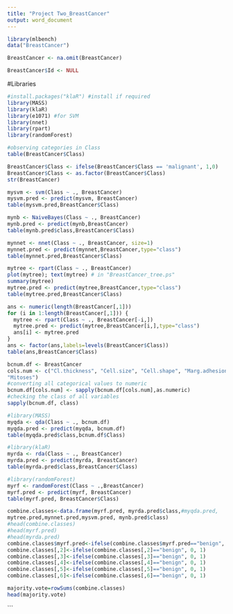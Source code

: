 ---
title: "Project Two_BreastCancer"
output: word_document
---

```{r setup, include=FALSE}


library(mlbench)
data("BreastCancer")

BreastCancer <- na.omit(BreastCancer) 

BreastCancer$Id <- NULL 
```

#Libraries
```{r Libraries}
#install.packages("klaR") #install if required 
library(MASS)
library(klaR)
library(e1071) #for SVM
library(nnet)
library(rpart)
library(randomForest)
```



```{r Data Prep}
#observing categories in Class
table(BreastCancer$Class)
```

```{r}
BreastCancer$Class <- ifelse(BreastCancer$Class == 'malignant', 1,0)
BreastCancer$Class <- as.factor(BreastCancer$Class)
str(BreastCancer)
```



```{r SVM}
mysvm <- svm(Class ~ ., BreastCancer)
mysvm.pred <- predict(mysvm, BreastCancer)
table(mysvm.pred,BreastCancer$Class)
```



```{r Naive Bayse}
mynb <- NaiveBayes(Class ~ ., BreastCancer)
mynb.pred <- predict(mynb,BreastCancer)
table(mynb.pred$class,BreastCancer$Class)
```


```{r Neural Network}
mynnet <- nnet(Class ~ ., BreastCancer, size=1)
mynnet.pred <- predict(mynnet,BreastCancer,type="class")
table(mynnet.pred,BreastCancer$Class)
```



```{r Decision Tree}
mytree <- rpart(Class ~ ., BreastCancer)
plot(mytree); text(mytree) # in "BreastCancer_tree.ps"
summary(mytree)
mytree.pred <- predict(mytree,BreastCancer,type="class")
table(mytree.pred,BreastCancer$Class)
```


```{r LOOCV}
ans <- numeric(length(BreastCancer[,1]))
for (i in 1:length(BreastCancer[,1])) {
  mytree <- rpart(Class ~ ., BreastCancer[-i,])
  mytree.pred <- predict(mytree,BreastCancer[i,],type="class")
  ans[i] <- mytree.pred
}
ans <- factor(ans,labels=levels(BreastCancer$Class))
table(ans,BreastCancer$Class)
```


```{r Convert to Numeric}
bcnum.df <- BreastCancer
cols.num <- c("Cl.thickness", "Cell.size", "Cell.shape", "Marg.adhesion", "Epith.c.size", "Bare.nuclei", "Bl.cromatin", "Normal.nucleoli", 
"Mitoses")
#converting all categorical values to numeric
bcnum.df[cols.num] <- sapply(bcnum.df[cols.num],as.numeric)
#checking the class of all variables
sapply(bcnum.df, class)
```


```{r QDA}
#library(MASS)
myqda <- qda(Class ~ ., bcnum.df)
myqda.pred <- predict(myqda, bcnum.df)
table(myqda.pred$class,bcnum.df$Class)
```



```{r RDA}
#library(klaR)
myrda <- rda(Class ~ ., BreastCancer)
myrda.pred <- predict(myrda, BreastCancer)
table(myrda.pred$class,BreastCancer$Class)
```



```{r Random Forets}
#library(randomForest)
myrf <- randomForest(Class ~ .,BreastCancer)
myrf.pred <- predict(myrf, BreastCancer)
table(myrf.pred, BreastCancer$Class)
```

```{r}
combine.classes<-data.frame(myrf.pred, myrda.pred$class,#myqda.pred,
mytree.pred,mynnet.pred,mysvm.pred, mynb.pred$class)
#head(combine.classes)
#head(myrf.pred)
#head(myrda.pred)
combine.classes$myrf.pred<-ifelse(combine.classes$myrf.pred=="benign", 0, 1)
combine.classes[,2]<-ifelse(combine.classes[,2]=="benign", 0, 1)
combine.classes[,3]<-ifelse(combine.classes[,3]=="benign", 0, 1)
combine.classes[,4]<-ifelse(combine.classes[,4]=="benign", 0, 1)
combine.classes[,5]<-ifelse(combine.classes[,5]=="benign", 0, 1)
combine.classes[,6]<-ifelse(combine.classes[,6]=="benign", 0, 1)
```


```{r}
majority.vote=rowSums(combine.classes)
head(majority.vote)
```

```

